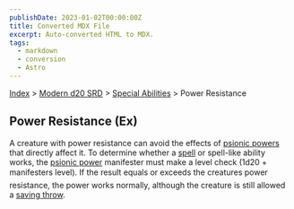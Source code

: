 ```yaml
---
publishDate: 2023-01-02T00:00:00Z
title: Converted MDX File
excerpt: Auto-converted HTML to MDX.
tags:
  - markdown
  - conversion
  - Astro
---
```






[Index](-index) > [Modern d20 SRD](modern-d20-srd-index) > [Special Abilities](modern-d20-srd-special-abilities-index) > Power Resistance




## Power Resistance (Ex)


A creature with power resistance can avoid the effects of [psionic
    powers](modern-d20-srd-psionics-index) that directly affect it. To determine whether a [spell](modern-d20-srd-fx-index) or spell-like ability works, the [psionic
    power](modern-d20-srd-psionics-index) manifester must make a level check (1d20 + manifesters level). If the result equals or exceeds the creatures power resistance, the power works normally, although the creature is still allowed a [saving
    throw](modern-d20-srd-basics-saving-throws).



